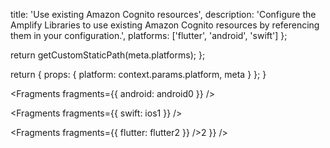
  title: 'Use existing Amazon Cognito resources',
  description:
    'Configure the Amplify Libraries to use existing Amazon Cognito resources by referencing them in your configuration.',
  platforms: ['flutter', 'android', 'swift']
};

  return getCustomStaticPath(meta.platforms);
};

  return {
    props: {
      platform: context.params.platform,
      meta
    }
  };
}


<Fragments fragments={{ android: android0 }} />


<Fragments fragments={{ swift: ios1 }} />


<Fragments fragments={{ flutter: flutter2 }} />2 }} />
